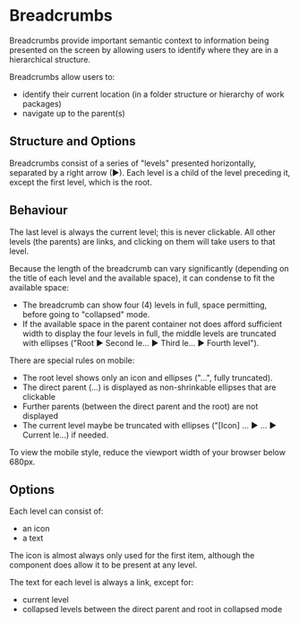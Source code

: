 

<Meta of={BreadcrumbsStories} />

# Breadcrumbs

Breadcrumbs provide important semantic context to information being presented on the screen by allowing users to identify where they are in a hierarchical structure.

Breadcrumbs allow users to:

- identify their current location (in a folder structure or hierarchy of work packages)
- navigate up to the parent(s)

<Canvas of={BreadcrumbsStories.Default} />

## Structure and Options

Breadcrumbs consist of a series of "levels" presented horizontally, separated by a right arrow (▶). Each level is a child of the level preceding it, except the first level, which is the root.

<Canvas of={BreadcrumbsStories.FourLevels} />

## Behaviour

The last level is always the current level; this is never clickable. All other levels (the parents) are links, and clicking on them will take users to that level.

Because the length of the breadcrumb can vary significantly (depending on the title of each level and the available space), it can condense to fit the available space:

- The breadcrumb can show four (4) levels in full, space permitting, before going to "collapsed" mode.
- If the available space in the parent container not does afford sufficient width to display the four levels in full, the middle levels are truncated with ellipses ("Root ▶ Second le... ▶ Third le... ▶ Fourth level").

<Canvas of={BreadcrumbsStories.FiveLevels} />

There are special rules on mobile:

- The root level shows only an icon and ellipses ("...", fully truncated).
- The direct parent (...) is displayed as non-shrinkable ellipses that are clickable
- Further parents (between the direct parent and the root) are not displayed
- The current level maybe be truncated with ellipses ("[Icon] ... ▶ ... ▶ Current le...) if needed.

To view the mobile style, reduce the viewport width of your browser below 680px.

## Options

Each level can consist of:

- an icon
- a text

The icon is almost always only used for the first item, although the component does allow it to be present at any level.

The text for each level is always a link, except for:

- current level
- collapsed levels between the direct parent and root in collapsed mode
